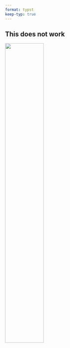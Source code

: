 ```yaml
---
format: typst
keep-typ: true
---
```


## This does not work

![](image with space in name.png){width="50%"}